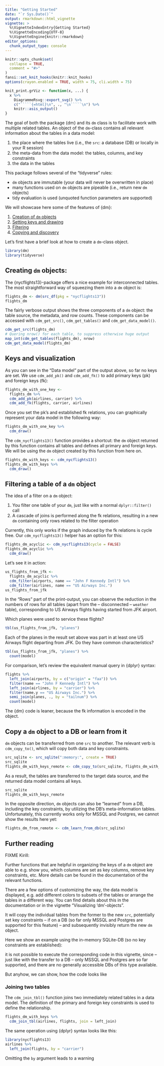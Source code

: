 ```yaml
---
title: "Getting Started"
date: "`r Sys.Date()`"
output: rmarkdown::html_vignette
vignette: >
  %\VignetteIndexEntry{Getting Started}
  %\VignetteEncoding{UTF-8}
  %\VignetteEngine{knitr::rmarkdown}
editor_options: 
  chunk_output_type: console
---
```


```r
knitr::opts_chunk$set(
  collapse = TRUE,
  comment = "#>"
)
fansi::set_knit_hooks(knitr::knit_hooks)
options(crayon.enabled = TRUE, width = 75, cli.width = 75)

knit_print.grViz <- function(x, ...) {
  x %>% 
    DiagrammeRsvg::export_svg() %>% 
    c("`````{=html}\n", ., "\n`````\n") %>% 
    knitr::asis_output()
}
```

The goal of both the package {dm} and its `dm` class is to facilitate work with multiple related tables.
An object of the `dm`-class contains all relevant information about the tables in a data model:

1. the place where the tables live (i.e., the `src`: a database (DB) or locally in your R session)
1. the meta-data from the data model: the tables, columns, and key constraints
1. the data in the tables

This package follows several of the "tidyverse" rules:

- `dm` objects are immutable (your data will never be overwritten in place)
- many functions used on `dm` objects are pipeable (i.e., return new `dm` objects)
- tidy evaluation is used (unquoted function parameters are supported)

We will showcase here some of the features of {dm}:

1. [Creation of `dm` objects](#create)
1. [Setting keys and drawing](#keys)
1. [Filtering](#filter)
1. [Copying and discovery](#copy)

Let's first have a brief look at how to create a `dm`-class object.

```r
library(dm)
library(tidyverse)
```


## Creating `dm` objects: {#create}

The {nycflights13}-package offers a nice example for interconnected tables.
The most straightforward way of squeezing them into a `dm` object is:

```r
flights_dm <- dm(src_df(pkg = "nycflights13"))
flights_dm
```

The fairly verbose output shows the three components of a `dm` object: the table source, the metadata, and row counts.
These components can be accessed with `cdm_get_src()`, `cdm_get_tables()` and `cdm_get_data_model()`.

```r
cdm_get_src(flights_dm)
# Quering nrow() for each table, to suppress otherwise huge output
map_int(cdm_get_tables(flights_dm), nrow)
cdm_get_data_model(flights_dm)
```


## Keys and visualization {#keys}

As you can see in the "Data model" part of the output above, so far no keys are set.
We use `cdm_add_pk()` and `cdm_add_fk()` to add primary keys (pk) and foreign keys (fk):

```r
flights_dm_with_one_key <- 
  flights_dm %>% 
  cdm_add_pk(airlines, carrier) %>% 
  cdm_add_fk(flights, carrier, airlines)
```

Once you set the pk's and established fk relations, you can graphically represent your data model in the following way:

```r
flights_dm_with_one_key %>% 
  cdm_draw()
```

The `cdm_nycflights13()` function provides a shortcut: the `dm` object returned by this function contains all tables and defines all primary and foreign keys.
We will be using the `dm` object created by this function from here on.

```r
flights_dm_with_keys <- cdm_nycflights13()
flights_dm_with_keys %>% 
  cdm_draw()
```


## Filtering a table of a `dm` object {#filter}

The idea of a filter on a `dm` object:

1. You filter one table of your `dm`, just like with a normal `dplyr::filter()` call
2. A cascade of joins is performed along the fk relations, resulting in a new `dm` containing only rows related to the filter operation

Currently, this only works if the graph induced by the fk relations is cycle free.
Our `cdm_nycflights13()` helper has an option for this:

```r
flights_dm_acyclic <- cdm_nycflights13(cycle = FALSE)
flights_dm_acyclic %>% 
  cdm_draw()
```

Let's see it in action:

```r
us_flights_from_jfk <- 
  flights_dm_acyclic %>%
  cdm_filter(airports, name == "John F Kennedy Intl") %>% 
  cdm_filter(airlines, name == "US Airways Inc.")
us_flights_from_jfk
```

In the "Rows" part of the print-output, you can observe the reduction in the numbers of rows for all tables (apart from the -- disconnected -- `weather` table), corresponding to US Airways flights having started from JFK airport.

Which planes were used to service these flights?

```r
tbl(us_flights_from_jfk, "planes")
```

Each of the planes in the result set above was part in at least one US Airways flight departing from JFK.
Do they have common characteristics?

```r
tbl(us_flights_from_jfk, "planes") %>% 
  count(model)
```

For comparison, let's review the equivalent manual query in {dplyr} syntax:

```r
flights %>% 
  left_join(airports, by = c("origin" = "faa")) %>% 
  filter(name == "John F Kennedy Intl") %>%
  left_join(airlines, by = "carrier") %>% 
  filter(name.y == "US Airways Inc.") %>%
  semi_join(planes, ., by = "tailnum") %>% 
  count(model)
```

The {dm} code is leaner, because the fk information is encoded in the object.


## Copy a `dm` object to a DB or learn from it {#copy}

`dm` objects can be transferred from one `src` to another.
The relevant verb is `cdm_copy_to()`, which will copy both data and key constraints.

```r
src_sqlite <- src_sqlite(":memory:", create = TRUE)
src_sqlite
flights_dm_with_keys_remote <- cdm_copy_to(src_sqlite, flights_dm_with_keys)
```

As a result, the tables are transferred to the target data source, and the returned data model contains all keys.

```r
src_sqlite
flights_dm_with_keys_remote
```

In the opposite direction, `dm` objects can also be "learned" from a DB, including the key constraints, by utilizing the DB's meta-information tables.
Unfortunately, this currently works only for MSSQL and Postgres, we cannot show the results here yet:

```r
flights_dm_from_remote <- cdm_learn_from_db(src_sqlite)
```

## Further reading

FIXME Kirill:

Further functions that are helpful in organizing the keys of a `dm` object are able to e.g. show you, which columns are set as key columns, remove key constraints, etc.
More details can be found in the documentation of the relevant functions.

There are a few options of customizing the way, the data model is displayed, e.g. add different colors to subsets of the tables or arrange the tables in a different way.
You can find details about this in the documentation or in the vignette "Visualizing 'dm'-objects".

It will copy the individual tables from the former to the new `src`, potentially set key constraints -- if on a DB (so far only MSSQL and Postgres are supported for this feature) -- and subsequently invisibly return the new `dm` object.

Here we show an example using the in-memory SQLite-DB (so no key constraints are established):

it is not possible to execute the corresponding code in this vignette, since -- just like with the transfer to a DB -- only MSSQL and Postgres are so far supported, and there are no generally accessible DBs of this type available.

But anyhow, we can show, how the code looks like


### Joining two tables {#join}

The `cdm_join_tbl()` function joins two immediately related tables in a data model.
The definition of the primary and foreign key constraints is used to define the relationship.

```r
flights_dm_with_keys %>%
  cdm_join_tbl(airlines, flights, join = left_join)
```

The same operation using {dplyr} syntax looks like this:

```r
library(nycflights13)
airlines %>% 
  left_join(flights, by = "carrier")
```

Omitting the `by` argument leads to a warning
